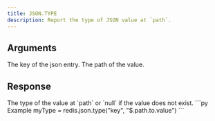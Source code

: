 ```yaml
---
title: JSON.TYPE
description: Report the type of JSON value at `path`.
---
```


## Arguments

<ParamField body="key" type="string" required>
    The key of the json entry.
</ParamField>
<ParamField body="path" type="string" default="$">
    The path of the value.
</ParamField>




## Response

<ResponseField type="string | null" required>
  The type of the value at `path` or `null` if the value does not exist.
</ResponseField>

<RequestExample>
```py Example
myType = redis.json.type("key", "$.path.to.value")
```
</RequestExample>
